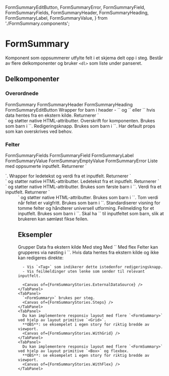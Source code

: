   FormSummaryEditButton,
  FormSummaryError,
  FormSummaryField,
  FormSummaryFields,
  FormSummaryHeader,
  FormSummaryHeading,
  FormSummaryLabel,
  FormSummaryValue,
} from './FormSummary.components';

<Meta of={FormSummaryStories} />

# FormSummary

<ComponentLinkRow
  docsHref="https://design.domstol.no/987b33f71/p/44b652-formsummary"
  figmaHref="https://www.figma.com/design/ewqSDmkgqDQ5PyOsRp4V5b/DDS-Komponenter?node-id=23787-18753"
  githubHref="https://github.com/domstolene/designsystem/tree/main/packages/components/src/components/FormSummary"
  storybookHref="https://domstolene.github.io/designsystem/?path=/story/dds-components-components-formsummary--default"
/>

Komponent som oppsummerer utfylte felt i et skjema delt opp i steg. Består av flere delkomponenter og bruker `<dl>` som liste under panseret.

## Delkomponenter

### Overordnede

<Tabs>
  <TabList>
    <Tab>FormSummary</Tab>
    <Tab>FormSummaryHeader</Tab>
    <Tab>FormSummaryHeading</Tab>
    <Tab>FormSummaryEditButton</Tab>
  </TabList>
  <TabPanels>
    <TabPanel>
      <Canvas of={FormSummaryStories.Preview} />
      <Controls of={FormSummaryStories.Preview} />
    </TabPanel>
    <TabPanel>
      Wrapper for barn i header - `<FormSummaryHeading>` og `<FormSummaryEditButton>` eller `<Tag>`
      hvis data hentes fra en ekstern kilde. Returnerer `<div>` og støtter native HTML-attributter.
    </TabPanel>
    <TabPanel>
      Overskrift for komponenten. Brukes som barn i `<FormSummaryHeader>`.
      <ArgTypes of={FormSummaryHeading} />
    </TabPanel>
    <TabPanel>
      Redigeringsknapp. Brukes som barn i `<FormSummaryHeader>`. Har default props som kan overskrives ved behov.
      <ArgTypes of={FormSummaryEditButton} />
    </TabPanel>
   </TabPanels>
</Tabs>

### Felter

<Tabs>
  <TabList>
    <Tab>FormSummaryFields</Tab>
    <Tab>FormSummaryField</Tab>
    <Tab>FormSummaryLabel</Tab>
    <Tab>FormSummaryValue</Tab>
    <Tab>FormSummaryEmptyValue</Tab>
    <Tab>FormSummaryError</Tab>
  </TabList>
  <TabPanels>
    <TabPanel>
      Liste med oppsumerte inputfelt. Returnerer `<dl>`.
      <ArgTypes of={FormSummaryFields} />
    </TabPanel>
    <TabPanel>
      Wrapper for ledetekst og verdi fra et inputfelt. Returnerer `<div>` og støtter native HTML-attributter.
    </TabPanel>
    <TabPanel>
      Ledetekst fra et inputfelt. Returnerer `<dt>` og støtter native HTML-attributter. Brukes som første barn i `<FormSummaryField>`.
    </TabPanel>
    <TabPanel>
      Verdi fra et inputfelt. Returnerer `<dd>` og støtter native HTML-attributter. Brukes som barn i `<FormSummaryField>`.
      <ArgTypes of={FormSummaryValue} />
    </TabPanel>
    <TabPanel>
      Tom verdi når feltet er valgfritt. Brukes som barn i `<FormSummaryValue>`.
      Standardiserer visning for tomme felter og håndterer universell utforming.
    </TabPanel>
    <TabPanel>
      Feilmelding for et inputfelt. Brukes som barn i `<FormSummaryValue>`.
      Skal ha `<Link>` til inputfeltet som barn, slik at brukeren kan sømløst fikse feilen.
      <ArgTypes of={FormSummaryError} />
    </TabPanel>
  </TabPanels>
</Tabs>

## Eksempler

<Tabs>
  <TabList>
    <Tab>Grupper</Tab>
    <Tab>Data fra ekstern kilde</Tab>
    <Tab>Med steg</Tab>
    <Tab>Med `<Grid>`</Tab>
    <Tab>Med flex</Tab>
  </TabList>
  <TabPanels>
    <TabPanel>
      Felter kan grupperes via nøsting i `<FormSummaryValue>`.
      <Canvas of={FormSummaryStories.Groups} />
    </TabPanel>
    <TabPanel>
      Hvis data hentes fra ekstern kilde og ikke kan redigeres direkte:

      - Vis `<Tag>` som indikerer dette istedenfor redigeringsknapp.
      - Vis feilmeldinger uten lenke som sender til relevant inputfelt.

      <Canvas of={FormSummaryStories.ExternalDataSource} />
    </TabPanel>
    <TabPanel>
      `<FormSummary>` brukes per steg.
      <Canvas of={FormSummaryStories.Steps} />
    </TabPanel>
    <TabPanel>
      Du kan implementere responsiv layout med flere `<FormSummary>` ved hjelp av layout primitive `<Grid>`.
      **OBS**: se eksempelet i egen story for riktig bredde av viewport.
      <Canvas of={FormSummaryStories.WithGrid} />
    </TabPanel>
    <TabPanel>
      Du kan implementere responsiv layout med flere `<FormSummary>` ved hjelp av layout primitive `<Box>` og flexbox.
      **OBS**: se eksempelet i egen story for riktig bredde av viewport.
      <Canvas of={FormSummaryStories.WithFlex} />
    </TabPanel>

  </TabPanels>
</Tabs>
